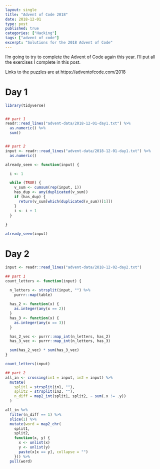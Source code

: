 ```yaml
---
layout: single
title: "Advent of Code 2018"
date: 2018-12-01
type: post
published: true
categories: ["Hacking"]
tags: ["advent of code"]
excerpt: "Solutions for the 2018 Advent of Code"
---
```


I'm going to try to complete the Advent of Code again this year. I'll put all the exercises I complete in this post.

Links to the puzzles are at https://adventofcode.com/2018


# Day 1

```r
library(tidyverse)


## part 1
readr::read_lines("advent-data/2018-12-01-day1.txt") %>%
  as.numeric() %>%
  sum()


## part 2
input <- readr::read_lines("advent-data/2018-12-01-day1.txt") %>%
  as.numeric()

already_seen <- function(input) {

  i <- 1

  while (TRUE) {
    v_sum <- cumsum(rep(input, i))
    has_dup <- any(duplicated(v_sum))
    if (has_dup) {
      return(v_sum[which(duplicated(v_sum))[1]])
    }
    i <- i + 1
  }
  
}

already_seen(input)
```

# Day 2

```r
input <- readr::read_lines("advent-data/2018-12-02-day2.txt") 

## part 1
count_letters <- function(input) {

  n_letters <- strsplit(input, "") %>%
    purrr::map(table)
  
  has_2 <- function(x) {
    as.integer(any(x == 2))
  }
  has_3 <- function(x) {
    as.integer(any(x == 3))
  }

  has_2_vec <- purrr::map_int(n_letters, has_2)
  has_3_vec <- purrr::map_int(n_letters, has_3)

  sum(has_2_vec) * sum(has_3_vec)
}

count_letters(input)

## part 2
all_in <- crossing(in1 = input, in2 = input) %>%
  mutate(
    split1 = strsplit(in1, ""),
    split2 = strsplit(in2, ""),     
    n_diff = map2_int(split1, split2, ~ sum(.x != .y))    
  )

all_in %>%
  filter(n_diff == 1) %>%
  slice(1) %>%
  mutate(word = map2_chr(
    split1,
    split2,
    function(x, y) {
      x <- unlist(x)
      y <- unlist(y)
      paste(x[x == y], collapse = "")
    })) %>%
  pull(word)
```
